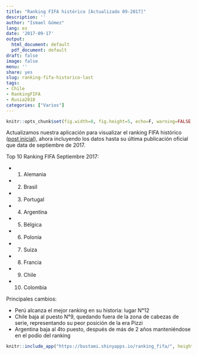 ```yaml
---
title: "Ranking FIFA histórico [Actualizado 09-2017]"
description: ''
author: "Ismael Gómez"
lang: es
date: '2017-09-17'
output:
  html_document: default
  pdf_document: default
draft: false
image: false
menu: ''
share: yes
slug: ranking-fifa-historico-last
tags:
- Chile
- RankingFIFA
- Rusia2018
categories: ["Varios"]
---
```



```r
knitr::opts_chunk$set(fig.width=8, fig.height=5, echo=F, warning=FALSE, message=FALSE)
```

Actualizamos nuestra aplicación para visualizar el ranking FIFA histórico ([post inicial](http://datofutbol.cl/ranking_fifa_historico/)), ahora incluyendo los datos hasta su última publicación oficial que data de septiembre de 2017.

Top 10 Ranking FIFA Septiembre 2017:

- 1. Alemania
- 2. Brasil
- 3. Portugal
- 4. Argentina
- 5. Bélgica
- 6. Polonia
- 7. Suiza
- 8. Francia
- 9. Chile
- 10. Colombia

Principales cambios:

* Perú alcanza el mejor ranking en su historia: lugar N°12
* Chile baja al puesto N°9, quedando fuera de la zona de cabezas de serie, representando su peor posición de la era Pizzi
* Argentina baja al 4to puesto, después de más de 2 años manteniéndose en el podio del ranking     

```r
knitr::include_app("https://bustami.shinyapps.io/ranking_fifa/", height = "750px")
```



